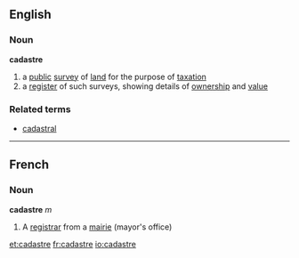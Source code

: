 ==English==
===Noun===
'''cadastre'''
# a [[public]] [[survey]] of [[land]] for the purpose of [[taxation]]
# a [[register]] of such surveys, showing details of [[ownership]] and [[value]]
===Related terms===
*[[cadastral]]

----
==French==

===Noun===
'''cadastre''' ''m''
# A [[registrar]] from a [[mairie]] (mayor's office)

[[et:cadastre]]
[[fr:cadastre]]
[[io:cadastre]]